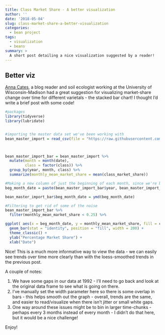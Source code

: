 ```yaml
---
title: Class Market Share - A better visualization
author: ''
date: '2018-05-04'
slug: class-market-share-a-better-visualization
categories:
  - bean project
tags:
  - visualization
  - beans  
summary: >
  A short post detailing a nice visualization suggested by a reader!
---
```


## Better viz
[Anna Cates](https://www.swac.umn.edu/sites/swac.umn.edu/files/cates_public_cv.pdf), a blog reader and soil ecologist working at the University of Wisconsin-Madison had a great suggestion for visualizing market-share change over time for different varietals - the stacked bar chart! I thought I'd write a brief post with some code!  

```r
#packages
library(tidyverse)
library(lubridate)


#importing the master data set we've been working with
bean_master_import = read_csv(file = "https://raw.githubusercontent.com/keatonwilson/beans/master/data/bean_master_joined.csv")



bean_master_import_bar = bean_master_import %>%
  mutate(month = month(date),
         class = factor(class)) %>%
  group_by(year, month, class) %>%
  summarize(monthly_mean_market_share = mean(class_market_share)) 

#Making a new column of just the beginning of each month, since we're binning by month
beg_month_date = paste(bean_master_import_bar$year, bean_master_import_bar$month, rep(1, length(bean_master_import_bar$year)), sep = "-")

bean_master_import_bar$beg_month_date = ymd(beg_month_date)

#Filtering to get rid of some of the noise
bean_master_import_bar %>%
  filter(monthly_mean_market_share < 0.25) %>%

ggplot( aes(x = beg_month_date, y = monthly_mean_market_share, fill = class)) +
  geom_bar(stat = "identity", position = "fill", width = 200) +
  theme_classic() +
  ylab("Percentage Market Share") +
  xlab("Date")
```

Nice! This is a much more informative way to view the data - we can easily see trends over time more clearly than with the loess-smoothed trends in the previous post. 

A couple of notes:  

1.  We have some gaps in our data at 1992 - I'll need to go back and look at the original data frame to see what is going on there.   
2. I've manually set the width parameter here so there is some overlap in bars - this helps smooth out the graph - overall, trends are the same, and easier to read/visualize when there isn't jitter or small white gaps.  
3. One way around these issues might be to bin in larger time-chunks - perhaps every 3 months instead of every month - I didn't do that here, but it would be a nice challenge!  

Enjoy!